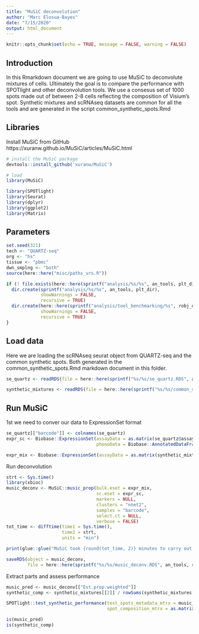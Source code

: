 ```yaml
---
title: "MuSiC deconvolution"
author: "Marc Elosua-Bayes"
date: "7/15/2020"
output: html_document
---
```


```r
knitr::opts_chunk$set(echo = TRUE, message = FALSE, warning = FALSE)
```

## Introduction
In this Rmarkdown document we are going to use MuSiC to deconvolute mixtures of cells. Ultimately the goal is to compare the performance with SPOTlight and other deconvolution tools. We use a consesus set of 1000 spots made out of between 2-8 cells reflecting the composition of Visium's spot. Synthetic mixtures and scRNAseq datasets are common for all the tools and are generated in the script common_synthetic_spots.Rmd

## Libraries
Install MuSiC from GitHub
https://xuranw.github.io/MuSiC/articles/MuSiC.html
```r
# install the MuSiC package
devtools::install_github('xuranw/MuSiC')

# load
library(MuSiC)
```

```r
library(SPOTlight)
library(Seurat)
library(dplyr)
library(ggplot2)
library(Matrix)
```

## Parameters
```r
set.seed(321)
tech <- "QUARTZ-seq"
org <- "hs"
tissue <- "pbmc"
dwn_smplng <- "both"
source(here::here("misc/paths_vrs.R"))

if (! file.exists(here::here(sprintf("analysis/%s/%s", an_tools, plt_dir)))) {
  dir.create(sprintf("analysis/%s/%s", an_tools, plt_dir),
             showWarnings = FALSE,
             recursive = TRUE)
  dir.create(here::here(sprintf("analysis/tool_benchmarking/%s", robj_dir)),
             showWarnings = FALSE,
             recursive = TRUE)
}
```

## Load data
Here we are loading the scRNAseq seurat object from QUARTZ-seq and the common synthetic spots. Both generated in the common_synthetic_spots.Rmd markdown document in this folder.
```r
se_quartz <- readRDS(file = here::here(sprintf("%s/%s/se_quartz.RDS", an_tools, robj_dir)))

synthetic_mixtures <- readRDS(file = here::here(sprintf("%s/%s/common_synthetic_mixtures.RDS", an_tools, robj_dir)))
```


## Run MuSiC
1st we need to conver our data to ExpressionSet format
```r
se_quartz[["barcode"]] <- colnames(se_quartz)
expr_sc <- Biobase::ExpressionSet(assayData = as.matrix(se_quartz@assays$RNA@counts),
                                  phenoData = Biobase::AnnotatedDataFrame(data = se_quartz@meta.data))

expr_mix <- Biobase::ExpressionSet(assayData = as.matrix(synthetic_mixtures[[1]]))
```

Run deconvolution
```r
strt <- Sys.time()
library(xbioc)
music_deconv <- MuSiC::music_prop(bulk.eset = expr_mix,
                                  sc.eset = expr_sc,
                                  markers = NULL,
                                  clusters = "nnet2",
                                  samples = "barcode",
                                  select.ct = NULL,
                                  verbose = FALSE)
tot_time <- difftime(time1 = Sys.time(),
                     time2 = strt,
                     units = "min")

print(glue::glue("MuSiC took {round(tot_time, 2)} minutes to carry out the deconvolution"))

saveRDS(object = music_deconv,
        file = here::here(sprintf("%s/%s/music_deconv.RDS", an_tools, robj_dir)))
```

Extract parts and assess performance
```r
music_pred <- music_deconv[["Est.prop.weighted"]]
synthetic_comp <- synthetic_mixtures[[2]] / rowSums(synthetic_mixtures[[2]])

SPOTlight::test_synthetic_performance(test_spots_metadata_mtrx = music_pred,
                                      spot_composition_mtrx = as.matrix(synthetic_comp))

is(music_pred)
is(synthetic_comp)
```


